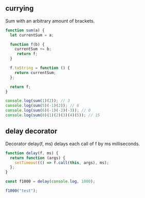 
## currying

Sum with an arbitrary amount of brackets.

```js
function sum(a) {
  let currentSum = a;

  function f(b) {
    currentSum += b;
     return f;
  }

  f.toString = function () {
    return currentSum;
  };

  return f;
}

console.log(sum(1)(2)); // 3
console.log(sum(5)(-1)(2)); // 6
console.log(sum(6)(-1)(-2)(-3)); // 0
console.log(sum(0)(1)(2)(3)(4)(5)); // 15
```

## delay decorator

Decorator delay(f, ms) delays each call of f by ms milliseconds.

```js
function delay(f, ms) {
  return function (args) {
    setTimeout(() => f.call(this, args), ms);
  };
}

const f1000 = delay(console.log, 1000);

f1000("test");
```


